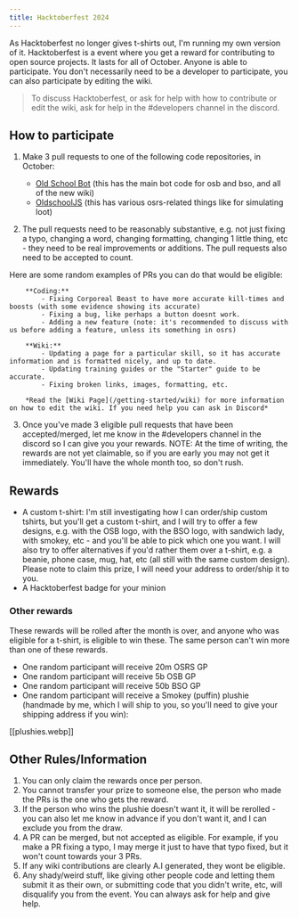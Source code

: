 ```yaml
---
title: Hacktoberfest 2024
---
```


As Hacktoberfest no longer gives t-shirts out, I'm running my own version of it. Hacktoberfest is a event where you get a reward for contributing to open source projects. It lasts for all of October. Anyone is able to participate. You don't necessarily need to be a developer to participate, you can also participate by editing the wiki.

> To discuss Hacktoberfest, or ask for help with how to contribute or edit the wiki, ask for help in the #developers channel in the discord.

## How to participate

1.  Make 3 pull requests to one of the following code repositories, in October:

    - [Old School Bot](https://github.com/oldschoolgg/oldschoolbot) (this has the main bot code for osb and bso, and all of the new wiki)
    - [OldschoolJS](https://github.com/oldschoolgg/oldschooljs) (this has various osrs-related things like for simulating loot)

2.  The pull requests need to be reasonably substantive, e.g. not just fixing a typo, changing a word,
    changing formatting, changing 1 little thing, etc - they need to be real improvements or additions. The
    pull requests also need to be accepted to count.

Here are some random examples of PRs you can do that would be eligible:

        **Coding:**
            - Fixing Corporeal Beast to have more accurate kill-times and boosts (with some evidence showing its accurate)
            - Fixing a bug, like perhaps a button doesnt work.
            - Adding a new feature (note: it's recommended to discuss with us before adding a feature, unless its something in osrs)

        **Wiki:**
            - Updating a page for a particular skill, so it has accurate information and is formatted nicely, and up to date.
            - Updating training guides or the "Starter" guide to be accurate.
            - Fixing broken links, images, formatting, etc.

        *Read the [Wiki Page](/getting-started/wiki) for more information on how to edit the wiki. If you need help you can ask in Discord*

3.  Once you've made 3 eligible pull requests that have been accepted/merged, let me know in the #developers channel in the discord so I can give you your rewards. NOTE: At the time of writing, the rewards are not yet claimable, so if you are early you may not get it immediately. You'll have the whole month too, so don't rush.

## Rewards

- A custom t-shirt: I'm still investigating how I can order/ship custom tshirts, but you'll get a custom t-shirt, and I will try to offer a few designs, e.g. with the OSB logo, with the BSO logo, with sandwich lady, with smokey, etc - and you'll be able to pick which one you want. I will also try to offer alternatives if you'd rather them over a t-shirt, e.g. a beanie, phone case, mug, hat, etc (all still with the same custom design). Please note to claim this prize, I will need your address to order/ship it to you.
- A Hacktoberfest badge for your minion

### Other rewards

These rewards will be rolled after the month is over, and anyone who was eligible for a t-shirt, is eligible to win these. The same person can't win more than one of these rewards.

- One random participant will receive 20m OSRS GP
- One random participant will receive 5b OSB GP
- One random participant will receive 50b BSO GP
- One random participant will receive a Smokey (puffin) plushie (handmade by me, which I will ship to you, so you'll need to give your shipping address if you win):

[[plushies.webp]]

## Other Rules/Information

1. You can only claim the rewards once per person.
2. You cannot transfer your prize to someone else, the person who made the PRs is the one who gets the reward.
3. If the person who wins the plushie doesn't want it, it will be rerolled - you can also let me know in advance if you don't want it, and I can exclude you from the draw.
4. A PR can be merged, but not accepted as eligible. For example, if you make a PR fixing a typo, I may merge it just to have that typo fixed, but it won't count towards your 3 PRs.
5. If any wiki contributions are clearly A.I generated, they wont be eligible.
6. Any shady/weird stuff, like giving other people code and letting them submit it as their own, or submitting code that you didn't write, etc, will disqualify you from the event. You can always ask for help and give help.